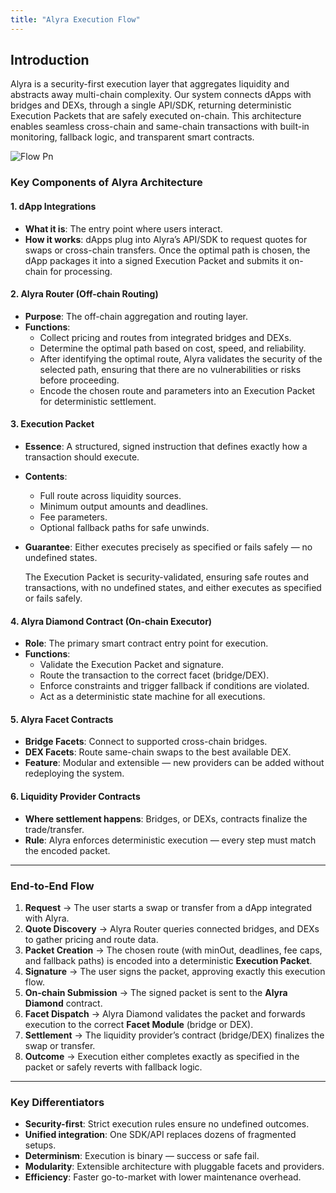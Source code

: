 ```yaml
---
title: "Alyra Execution Flow"
---
```


## Introduction

Alyra is a security-first execution layer that aggregates liquidity and abstracts away multi-chain complexity. Our system connects dApps with bridges and DEXs, through a single API/SDK, returning deterministic Execution Packets that are safely executed on-chain. This architecture enables seamless cross-chain and same-chain transactions with built-in monitoring, fallback logic, and transparent smart contracts.

![Flow Pn](/images/flow.png)

### Key Components of Alyra Architecture

#### 1. dApp Integrations

- **What it is**: The entry point where users interact.
- **How it works**: dApps plug into Alyra’s API/SDK to request quotes for swaps or cross-chain transfers. Once the optimal path is chosen, the dApp packages it into a signed Execution Packet and submits it on-chain for processing.

#### 2. Alyra Router (Off-chain Routing)

- **Purpose**: The off-chain aggregation and routing layer.
- **Functions**:
  - Collect pricing and routes from integrated bridges and DEXs.
  - Determine the optimal path based on cost, speed, and reliability.
  - After identifying the optimal route, Alyra validates the security of the selected path, ensuring that there are no vulnerabilities or risks before proceeding.
  - Encode the chosen route and parameters into an Execution Packet for deterministic settlement.

#### 3. Execution Packet

- **Essence**: A structured, signed instruction that defines exactly how a transaction should execute.
- **Contents**:
  - Full route across liquidity sources.
  - Minimum output amounts and deadlines.
  - Fee parameters.
  - Optional fallback paths for safe unwinds.
- **Guarantee**: Either executes precisely as specified or fails safely — no undefined states.

  The Execution Packet is security-validated, ensuring safe routes and transactions, with no undefined states, and either executes as specified or fails safely.

#### 4. Alyra Diamond Contract (On-chain Executor)

- **Role**: The primary smart contract entry point for execution.
- **Functions**:
  - Validate the Execution Packet and signature.
  - Route the transaction to the correct facet (bridge/DEX).
  - Enforce constraints and trigger fallback if conditions are violated.
  - Act as a deterministic state machine for all executions.

#### 5. Alyra Facet Contracts

- **Bridge Facets**: Connect to supported cross-chain bridges.
- **DEX Facets**: Route same-chain swaps to the best available DEX.
- **Feature**: Modular and extensible — new providers can be added without redeploying the system.

#### 6. Liquidity Provider Contracts

- **Where settlement happens**: Bridges, or DEXs, contracts finalize the trade/transfer.
- **Rule**: Alyra enforces deterministic execution — every step must match the encoded packet.

---

### End-to-End Flow

1. **Request** → The user starts a swap or transfer from a dApp integrated with Alyra.
2. **Quote Discovery** → Alyra Router queries connected bridges, and DEXs to gather pricing and route data.
3. **Packet Creation** → The chosen route (with minOut, deadlines, fee caps, and fallback paths) is encoded into a deterministic **Execution Packet**.
4. **Signature** → The user signs the packet, approving exactly this execution flow.
5. **On-chain Submission** → The signed packet is sent to the **Alyra Diamond** contract.
6. **Facet Dispatch** → Alyra Diamond validates the packet and forwards execution to the correct **Facet Module** (bridge or DEX).
7. **Settlement** → The liquidity provider’s contract (bridge/DEX) finalizes the swap or transfer.
8. **Outcome** → Execution either completes exactly as specified in the packet or safely reverts with fallback logic.

---

### Key Differentiators

- **Security-first**: Strict execution rules ensure no undefined outcomes.
- **Unified integration**: One SDK/API replaces dozens of fragmented setups.
- **Determinism**: Execution is binary — success or safe fail.
- **Modularity**: Extensible architecture with pluggable facets and providers.
- **Efficiency**: Faster go-to-market with lower maintenance overhead.